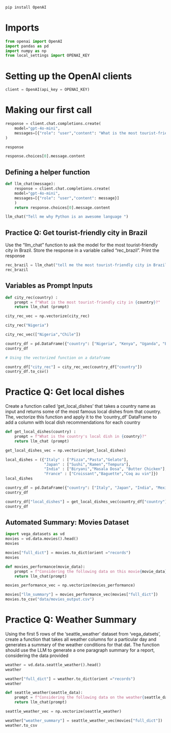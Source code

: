 
```python
pip install OpenAI
```

# Imports
```python
from openai import OpenAI
import pandas as pd
import numpy as np
from local_settings import OPENAI_KEY
```
# Setting up the OpenAI clients

```python
client = OpenAI(api_key = OPENAI_KEY)
```

# Making our first call

```python
response = client.chat.completions.create(
    model="gpt-4o-mini",
    messages=[{"role": "user","content": "What is the most tourist-friendly in France?"}]
)
```


```python
response
```

```python
response.choices[0].message.content
```
## Defining a helper function

```python
def llm_chat(message):
    response = client.chat.completions.create(
    model="gpt-4o-mini",
    messages=[{"role": "user","content": message}]
    )
    return response.choices[0].message.content
```

```python
llm_chat("Tell me why Python is an awesome language ")
```

## Practice Q: Get tourist-friendly city in Brazil

Use the "llm_chat" function to ask the model for the most tourist-friendly city in Brazil. Store the response in a variable called "rec_brazil". Print the response

```python
rec_brazil = llm_chat("tell me the most tourist-friendly city in Brazil")
rec_brazil
```

##  Variables as Prompt Inputs

```python
def city_rec(country) :
    prompt = f"What is the most tourist-friendly city in {country}?"
    return llm_chat (prompt)
```

```python
city_rec_vec = np.vectorize(city_rec)
```

```python
city_rec("Nigeria")
```

```python
city_rec_vec(["Nigeria","Chile"])
```

```python
country_df = pd.DataFrame({"country": ["Nigeria", "Kenya", "Uganda", "Ethiopia","South Africa"]})
country_df
```

```python
# Using the vectorized function on a dataframe

country_df["city_rec"] = city_rec_vec(country_df["country"])
country_df.to_csv()
```

# Practice Q: Get local dishes

Create a function called 'get_local_dishes' that takes a country name as input and returns some of the most famous local dishes from that country. The, vectorize this function and apply it to the 'country_df' DataFrame to add a column with local dish recommendations for each country

```python
def get_local_dishes(country) :
    prompt = f"What is the country's local dish in {country}?"
    return llm_chat (prompt)
```

```python
get_local_dishes_vec = np.vectorize(get_local_dishes)
```

```python
local_dishes = ({"Italy" : ["Pizza","Pasta","Gelato"],
                 "Japan" : ["Sushi","Ramen","Tempura"],
                 "India" : ["Biryani","Masala Dosa", "Butter Chicken"],
                 "France" : ["Croissant","Baguette","Coq au vin"]})
local_dishes
```

```python
country_df = pd.DataFrame({"country": ["Italy", "Japan", "India", "Mexico","France"]})
country_df

```

```python
country_df["local_dishes"] = get_local_dishes_vec(country_df["country"])
country_df
```
## Automated Summary: Movies Dataset

```python
import vega_datasets as vd
movies = vd.data.movies().head()
movies
```

```python
movies["full_dict"] = movies.to_dict(orient ="records")
movies
```

```python
def movies_performance(movie_data):
    prompt = f"Considering the following data on this movie{movie_data}, provide a one paragraph summary of its performance for my report."
    return llm_chat(prompt)

```
```python
movies_performance_vec = np.vectorize(movies_performance)
```
```python
movies["llm_summary"] = movies_performance_vec(movies["full_dict"])
movies.to_csv("data/movies_output.csv")
```
# Practice Q: Weather Summary
Using the first 5 rows of the 'seattle_weather' dataset from 'vega_datsets', create a function that takes all weather columns for a particular day and generates a summary of the weather conditions for that dat. The function should use the LLM to generate a one paragraph summary for a report, considering the data provided

```python
weather = vd.data.seattle_weather().head()
weather
```

```python
weather["full_dict"] = weather.to_dict(orient ="records")
weather
```

```python
def seattle_weather(seattle_data):
    prompt = f"Considering the following data on the weather{seattle_data}, provide a one paragraph summary of its weather for my report."
    return llm_chat(prompt)
```

```python
seattle_weather_vec = np.vectorize(seattle_weather)
```

```python
weather["weather_summary"] = seattle_weather_vec(movies["full_dict"])
weather.to_csv
```